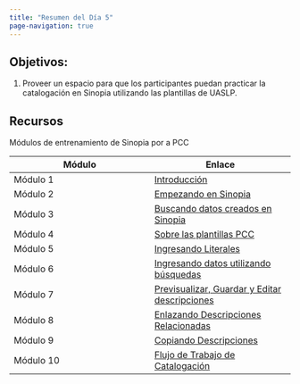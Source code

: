 ```yaml
---
title: "Resumen del Día 5"
page-navigation: true
---
```


## Objetivos: 

1. Proveer un espacio para que los participantes puedan practicar la catalogación en Sinopia utilizando las plantillas de UASLP. 

## Recursos

Módulos de entrenamiento de Sinopia por a PCC

| Módulo | Enlace |
| ---    |   ---  |
| Módulo 1 | <a href="../presentaciones/pdf/Modulo_1_Introduccion_es_2024.pdf" target="_blank">Introducción</a>|
| Módulo 2 | <a href="../presentaciones/pdf/Modulo_2_Empezando_Sinopia_es_2024.pdf" target="_blank">Empezando en Sinopia</a>|
| Módulo 3 | <a href="../presentaciones/pdf/Modulo_3_Busquedas_es_2024.pdf" target="_blank">Buscando datos creados en Sinopia</a>|
| Módulo 4 | <a href="../presentaciones/pdf/Modulo_4_Plantillas_es_2024.pdf" target="_blank">Sobre las plantillas PCC</a>|
| Módulo 5 | <a href="../presentaciones/pdf/Modulo_5_Literales_es_2024.pdf" target="_blank">Ingresando Literales</a>|
| Módulo 6 | <a href="../presentaciones/pdf/Modulo_6_Lookups_es_2024.pdf" target="_blank">Ingresando datos utilizando búsquedas</a> |
| Módulo 7 | <a href="../presentaciones/pdf/Modulo_7_Vizualizar_Cambiar_Grabar_es_2024.pdf" target="_blank">Previsualizar, Guardar y Editar descripciones</a> |
| Módulo 8 | <a href="../presentaciones/pdf/Modulo_8_Enlazando_Descripciones_es_2024.pdf" target="_blank">Enlazando Descripciones Relacionadas</a> |
| Módulo 9 | <a href="../presentaciones/pdf/Modulo_9_Copiando_descripciones_2024.pdf" target="_blank">Copiando Descripciones</a> |
| Módulo 10 | <a href="../presentaciones/pdf/Modulo_10_Flujo_Trabajo_es_2024.pdf" target="_blank">Flujo de Trabajo de Catalogación</a> |
